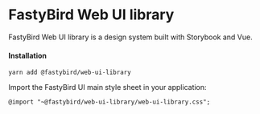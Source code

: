 
<Meta title="About/Intro" />

# FastyBird Web UI library

FastyBird Web UI library is a design system built with Storybook and Vue.

#### Installation

```
yarn add @fastybird/web-ui-library
```

Import the FastyBird UI main style sheet in your application:

```
@import "~@fastybird/web-ui-library/web-ui-library.css";
```
